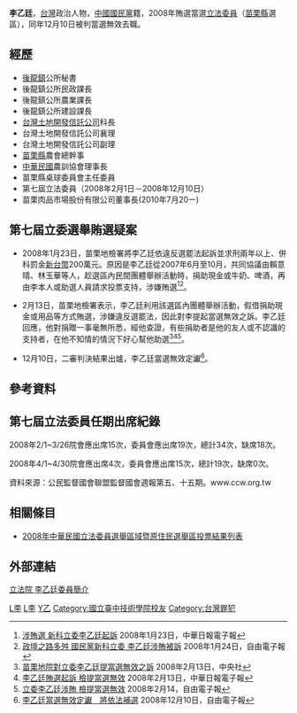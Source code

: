 {{expert|time=2015-11-24T13:20:07+00:00}}
{{primarysources|time=2015-11-24T13:20:07+00:00}}
'''李乙廷'''，[[台灣|台灣]]政治人物，[[中國國民黨|中國國民黨]]籍，2008年賄選當選[[立法委員|立法委員]]（[[苗栗縣|苗栗縣]]選區），同年12月10日被判當選無效去職。

==經歷==
*[[後龍鎮_(台灣)|後龍鎮]]公所秘書
*後龍鎮公所民政課長
*後龍鎮公所農業課長
*後龍鎮公所建設課長
*[[台灣土地開發信託公司|台灣土地開發信託公司]]科長
*台灣土地開發信託公司襄理
*台灣土地開發信託公司副理
*[[苗栗縣|苗栗縣]]農會總幹事
*[[中華民國|中華民國]]農訓協會理事長
*苗栗縣桌球委員會主任委員
*第七屆立法委員（2008年2月1日－2008年12月10日）
*苗栗肉品市場股份有限公司董事長(2010年7月20ー)

==第七屆立委選舉賄選疑案==
*2008年1月23日，苗栗地檢署將李乙廷依違反選罷法起訴並求刑兩年以上、併科罰金[[新台幣|新台幣]]200萬元。原因是李乙廷從2007年6月至10月，共同協議由賴意晴、林玉華等人，趁選區內民間團體舉辦活動時，捐助現金或牛奶、啤酒，再由李本人或助選人員請求投票支持，涉嫌賄選<ref>[http://www.cdns.com.tw/20080124/news/shwx/790020002008012316224217.htm 涉賄選 新科立委李乙廷起訴]{{dead link|date=2018年3月 |bot=InternetArchiveBot |fix-attempted=yes }} 2008年1月23日，中華日報電子報</ref><ref>[http://www.libertytimes.com.tw/2008/new/jan/24/today-t1.htm 政壇之路多舛 國民黨新科立委 李乙廷涉賄被訴] {{Wayback|url=http://www.libertytimes.com.tw/2008/new/jan/24/today-t1.htm |date=20090303185627 }} 2008年1月24日，自由電子報</ref>。

*2月13日，苗栗地檢署表示，李乙廷利用該選區內團體舉辦活動，假借捐助現金或用品等方式賄選，涉嫌違反選罷法，因此對李提起當選無效之訴。李乙廷回應，他對捐贈一事毫無所悉，經他查證，有些捐助者是他的友人或不認識的支持者，在他不知情的情況下好心幫他助選<ref>[http://news.yam.com/cna/politics/200802/20080213226396.html 苗栗地院對立委李乙廷提當選無效之訴] 2008年2月13日，中央社</ref><ref>[http://www.cdns.com.tw/20080214/news/shwx/790020002008021318245899.htm 李乙廷賄選起訴 檢提當選無效]{{dead link|date=2018年3月 |bot=InternetArchiveBot |fix-attempted=yes }} 2008年2月13日，中華日報電子報</ref><ref>[http://www.libertytimes.com.tw/2008/new/feb/14/today-p4-2.htm 立委李乙廷涉賄 檢提當選無效] {{Wayback|url=http://www.libertytimes.com.tw/2008/new/feb/14/today-p4-2.htm |date=20080501022317 }} 2008年2月14，自由電子報</ref>。

*12月10日，二審判決結果出爐，李乙廷當選無效定讞<ref>[http://iservice.libertytimes.com.tw/liveNews/news.php?no=158514&type=%E6%94%BF%E6%B2%BB  李乙廷當選無效定讞　將依法補選]{{dead link|date=2018年3月 |bot=InternetArchiveBot |fix-attempted=yes }} 2008年12月10日，自由電子報</ref>。

==參考資料==
<div class="references-small">
<references />
</div>

==第七屆立法委員任期出席紀錄==
2008年2/1~3/26院會應出席15次，委員會應出席19次，總計34次，缺席18次。

2008年4/1~4/30院會應出席4次，委員會應出席15次，總計19次，缺席0次。

資料來源：公民監督國會聯盟監督國會週報第五、十五期。www.ccw.org.tw

==相關條目==
*[[2008年中華民國立法委員選舉區域暨原住民選舉區投票結果列表|2008年中華民國立法委員選舉區域暨原住民選舉區投票結果列表]]

==外部連結==
[http://www.ly.gov.tw/ly/01_introduce/0103_leg/leg_main/leg_ver01_01.jsp?ItemNO=01030100&lgno=00018&stage=7 立法院 李乙廷委員簡介] {{Wayback|url=http://www.ly.gov.tw/ly/01_introduce/0103_leg/leg_main/leg_ver01_01.jsp?ItemNO=01030100&lgno=00018&stage=7 |date=20100301235738 }}


{{第7屆中華民國立法委員桃竹苗名單|L李}}


[[Category:第七屆立法院立法委員|L李]]
[[Category:中國國民黨黨員|L李]]
[[Category:李姓|Y乙]]
[[Category:國立臺中技術學院校友|Category:國立臺中技術學院校友]]
[[Category:台灣罪犯|Category:台灣罪犯]]
